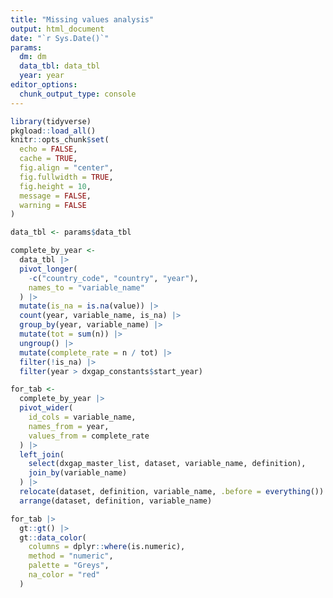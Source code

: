```yaml
---
title: "Missing values analysis"
output: html_document
date: "`r Sys.Date()`"
params:
  dm: dm
  data_tbl: data_tbl
  year: year
editor_options: 
  chunk_output_type: console
---
```


```r
library(tidyverse)
pkgload::load_all()
knitr::opts_chunk$set(
  echo = FALSE, 
  cache = TRUE, 
  fig.align = "center", 
  fig.fullwidth = TRUE,
  fig.height = 10,
  message = FALSE, 
  warning = FALSE
)
```

```r
data_tbl <- params$data_tbl
```

```r
complete_by_year <- 
  data_tbl |> 
  pivot_longer(
    -c("country_code", "country", "year"), 
    names_to = "variable_name"
  ) |> 
  mutate(is_na = is.na(value)) |> 
  count(year, variable_name, is_na) |> 
  group_by(year, variable_name) |> 
  mutate(tot = sum(n)) |> 
  ungroup() |> 
  mutate(complete_rate = n / tot) |> 
  filter(!is_na) |> 
  filter(year > dxgap_constants$start_year)
```

```r
for_tab <- 
  complete_by_year |> 
  pivot_wider(
    id_cols = variable_name,
    names_from = year, 
    values_from = complete_rate
  ) |> 
  left_join(
    select(dxgap_master_list, dataset, variable_name, definition), 
    join_by(variable_name)
  ) |> 
  relocate(dataset, definition, variable_name, .before = everything()) |> 
  arrange(dataset, definition, variable_name)
```

```r
for_tab |> 
  gt::gt() |> 
  gt::data_color(
    columns = dplyr::where(is.numeric),
    method = "numeric",
    palette = "Greys",
    na_color = "red"
  ) 
```

